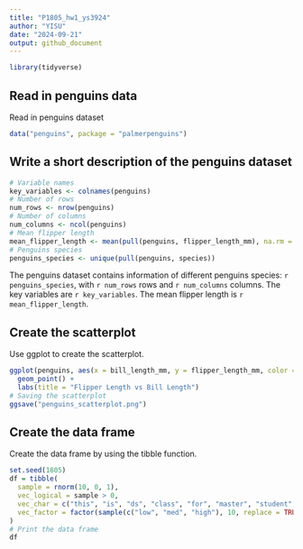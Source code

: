```yaml
---
title: "P1805_hw1_ys3924"
author: "YISU"
date: "2024-09-21"
output: github_document
---
```


```r
library(tidyverse)
```

## Read in penguins data

Read in penguins dataset

```r
data("penguins", package = "palmerpenguins")
```


## Write a short description of the penguins dataset

```r
# Variable names
key_variables <- colnames(penguins)
# Number of rows
num_rows <- nrow(penguins)
# Number of columns
num_columns <- ncol(penguins)
# Mean flipper length
mean_flipper_length <- mean(pull(penguins, flipper_length_mm), na.rm = TRUE)
# Penguins species
penguins_species <- unique(pull(penguins, species))
```

The penguins dataset contains information of different penguins species: `r penguins_species`, with `r num_rows` rows and `r num_columns` columns. The key variables are `r key_variables`. The mean flipper length is `r mean_flipper_length`.


## Create the scatterplot

Use ggplot to create the scatterplot.

```r
ggplot(penguins, aes(x = bill_length_mm, y = flipper_length_mm, color = species)) +
  geom_point() +
  labs(title = "Flipper Length vs Bill Length")
# Saving the scatterplot
ggsave("penguins_scatterplot.png")
```


## Create the data frame

Create the data frame by using the tibble function.
```r
set.seed(1805)
df = tibble(
  sample = rnorm(10, 0, 1),
  vec_logical = sample > 0,
  vec_char = c("this", "is", "ds", "class", "for", "master", "student", "in", "c", "u"),
  vec_factor = factor(sample(c("low", "med", "high"), 10, replace = TRUE))
)
# Print the data frame
df
```

